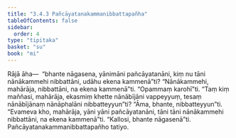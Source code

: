```yaml
---
title: "3.4.3 Pañcāyatanakammanibbattapañha"
tableOfContents: false
sidebar:
  order: 4
type: "tipitaka"
basket: "su"
book: "mi"
---
```



<DynamicBreadcrumb />

<Division number="65" book="mi">

<Paragraph number="323" book="mi">
Rājā āha—  “bhante nāgasena, yānimāni pañcāyatanāni, kiṃ nu tāni nānākammehi nibbattāni, udāhu ekena kammenā”ti? “Nānākammehi, mahārāja, nibbattāni, na ekena kammenā”ti.
</Paragraph>

<Paragraph number="324" book="mi">
“Opammaṃ karohī”ti. “Taṃ kiṃ maññasi, mahārāja, ekasmiṃ khette nānābījāni vappeyyuṃ, tesaṃ nānābījānaṃ nānāphalāni nibbatteyyun”ti? “Āma, bhante, nibbatteyyun”ti. “Evameva kho, mahārāja, yāni yāni pañcāyatanāni, tāni tāni nānākammehi nibbattāni, na ekena kammenā”ti.
</Paragraph>

<Paragraph number="325" book="mi">
“Kallosi, bhante nāgasenā”ti.

</Paragraph>
</Division>

<Paragraph number="326" type="center" book="mi">
Pañcāyatanakammanibbattapañho tatiyo.
</Paragraph>